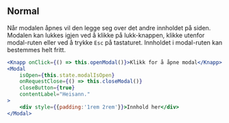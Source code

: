 
## Normal

Når modalen åpnes vil den legge seg over det andre innholdet på siden. Modalen kan lukkes igjen ved å klikke på 
lukk-knappen, klikke utenfor modal-ruten eller ved å trykke `Esc` på tastaturet. Innholdet i modal-ruten kan
bestemmes helt fritt.

<Example>
    <ModalExample />
</Example>

```jsx
<Knapp onClick={() => this.openModal()}>Klikk for å åpne modal</Knapp>
<Modal
    isOpen={this.state.modalIsOpen}
    onRequestClose={() => this.closeModal()}
    closeButton={true}
    contentLabel="Heisann."
>
    <div style={{padding:'1rem 2rem'}}>Innhold her</div>
</Modal>
```